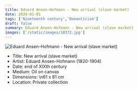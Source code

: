 ```yaml
---
title: Eduard Ansen-Hofmann - New arrival (slave market)
date: 2024-01-01
tags: ['Nineteenth century','Romanticism']
draft: false
summary: Eduard Ansen-Hofmann - New arrival (slave market)
images: ['/static/images/10372.jpg']
---
```


![Eduard Ansen-Hofmann - New arrival (slave market)](/static/images/10372.jpg)

* Title: New arrival (slave market)
* Artist: Eduard Ansen-Hofmann (1820-1904)
* Date: end of XIXth century
* Medium: Oil on canvas
* Dimensions: \n61 x 81 cm
* Location: Private collection


